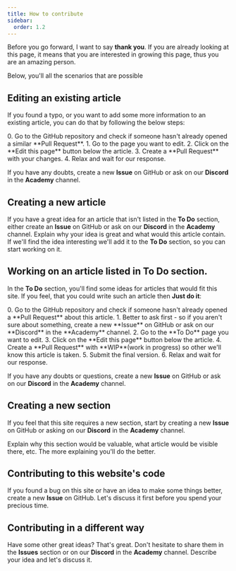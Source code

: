 ```yaml
---
title: How to contribute 
sidebar:
  order: 1.2
---
```



Before you go forward, I want to say **thank you**. If you are already looking at this page, it means that you are interested in growing this page, thus you are an amazing person.

Below, you'll all the scenarios that are possible

## Editing an existing article
If you found a typo, or you want to add some more information to an existing article, you can do that by following the below steps:

<Steps>
0. Go to the GitHub repository and check if someone hasn't already opened a similar **Pull Request**.
1. Go to the page you want to edit.
2. Click on the **Edit this page** button below the article.
3. Create a **Pull Request** with your changes.
4. Relax and wait for our response.
</Steps>

If you have any doubts, create a new **Issue** on GitHub or ask on our **Discord** in the **Academy** channel.

## Creating a new article
If you have a great idea for an article that isn't listed in the **To Do** section, either create an **Issue** on GitHub or ask on our **Discord** in the **Academy** channel. Explain why your idea is great and what would this article contain. If we'll find the idea interesting we'll add it to the **To Do** section, so you can start working on it. 

## Working on an article listed in **To Do** section.
In the **To Do** section, you'll find some ideas for articles that would fit this site. If you feel, that you could write such an article then **Just do it**:

<Steps>
0. Go to the GitHub repository and check if someone hasn't already opened a **Pull Request** about this article.
1. Better to ask first - so if you aren't sure about something, create a new **Issue** on GitHub or ask on our **Discord** in the **Academy** channel.
2. Go to the **To Do** page you want to edit.
3. Click on the **Edit this page** button below the article.
4. Create a **Pull Request** with **WIP**(work in progress) so other we'll know this article is taken.
5. Submit the final version.
6. Relax and wait for our response.
</Steps>

If you have any doubts or questions, create a new **Issue** on GitHub or ask on our **Discord** in the **Academy** channel.

## Creating a new section
If you feel that this site requires a new section, start by creating a new **Issue** on GitHub or asking on our **Discord** in the **Academy** channel.

Explain why this section would be valuable, what article would be visible there, etc. The more explaining you'll do the better.

## Contributing to this website's code
If you found a bug on this site or have an idea to make some things better, create a new **Issue** on GitHub. Let's discuss it first before you spend your precious time.

## Contributing in a different way
Have some other great ideas? That's great. Don't hesitate to share them in the **Issues** section or on our **Discord** in the **Academy** channel. Describe your idea and let's discuss it.